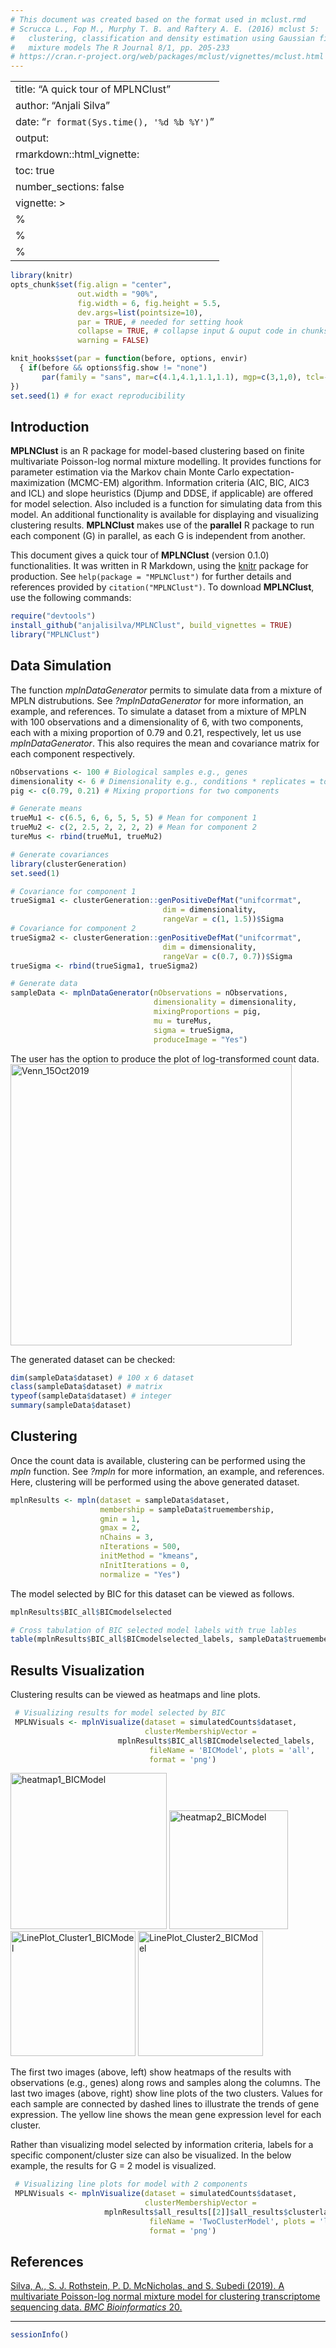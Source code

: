 ```yaml
---
# This document was created based on the format used in mclust.rmd 
# Scrucca L., Fop M., Murphy T. B. and Raftery A. E. (2016) mclust 5:
#   clustering, classification and density estimation using Gaussian finite
#   mixture models The R Journal 8/1, pp. 205-233
# https://cran.r-project.org/web/packages/mclust/vignettes/mclust.html
--- 
```


---
title: "A quick tour of MPLNClust"
author: "Anjali Silva"
date: "`r format(Sys.time(), '%d %b %Y')`"
output: 
  rmarkdown::html_vignette:
    toc: true
    number_sections: false
vignette: >
  %\VignetteIndexEntry{A quick tour of MPLNClust}
  %\VignetteEngine{knitr::rmarkdown}
  %\VignetteEncoding{UTF-8}
---

```r
library(knitr)
opts_chunk$set(fig.align = "center", 
               out.width = "90%",
               fig.width = 6, fig.height = 5.5,
               dev.args=list(pointsize=10),
               par = TRUE, # needed for setting hook 
               collapse = TRUE, # collapse input & ouput code in chunks
               warning = FALSE)

knit_hooks$set(par = function(before, options, envir)
  { if(before && options$fig.show != "none") 
       par(family = "sans", mar=c(4.1,4.1,1.1,1.1), mgp=c(3,1,0), tcl=-0.5)
})
set.seed(1) # for exact reproducibility
```
       
## Introduction

**MPLNClust** is an R package for model-based clustering based on finite multivariate Poisson-log normal mixture modelling. It provides functions for parameter estimation via the Markov chain Monte Carlo expectation-maximization (MCMC-EM) algorithm. Information criteria (AIC, BIC, AIC3 and ICL) and slope heuristics (Djump and DDSE, if applicable) are offered for model selection. Also included is a function for simulating data from this model. An additional functionality is available for displaying and visualizing clustering results. **MPLNClust** makes use of the **parallel** R package to run each component (G) in parallel, as each G is independent from another. 

This document gives a quick tour of **MPLNClust** (version 0.1.0) functionalities. It was written in R Markdown, using the [knitr](https://cran.r-project.org/package=knitr) package for production. 
See `help(package = "MPLNClust")` for further details and references provided by `citation("MPLNClust")`. To download **MPLNClust**, use the following commands:

``` r
require("devtools")
install_github("anjalisilva/MPLNClust", build_vignettes = TRUE)
library("MPLNClust")
```


## Data Simulation

The function *mplnDataGenerator* permits to simulate data from a mixture of MPLN distrubutions. See *?mplnDataGenerator* for more information, an example, and references. To simulate a dataset from a mixture of MPLN with 100 observations and a dimensionality of 6, with two components, each with a mixing proportion of 0.79 and 0.21, respectively, let us use *mplnDataGenerator*. This also requires the mean and covariance matrix for each component respectively. 

``` r
nObservations <- 100 # Biological samples e.g., genes
dimensionality <- 6 # Dimensionality e.g., conditions * replicates = total samples 
pig <- c(0.79, 0.21) # Mixing proportions for two components

# Generate means
trueMu1 <- c(6.5, 6, 6, 5, 5, 5) # Mean for component 1  
trueMu2 <- c(2, 2.5, 2, 2, 2, 2) # Mean for component 2
tureMus <- rbind(trueMu1, trueMu2)

# Generate covariances
library(clusterGeneration)
set.seed(1)

# Covariance for component 1  
trueSigma1 <- clusterGeneration::genPositiveDefMat("unifcorrmat", 
                                  dim = dimensionality, 
                                  rangeVar = c(1, 1.5))$Sigma
# Covariance for component 2                                  
trueSigma2 <- clusterGeneration::genPositiveDefMat("unifcorrmat", 
                                  dim = dimensionality, 
                                  rangeVar = c(0.7, 0.7))$Sigma
trueSigma <- rbind(trueSigma1, trueSigma2)

# Generate data 
sampleData <- mplnDataGenerator(nObservations = nObservations,
                                dimensionality = dimensionality,
                                mixingProportions = pig,
                                mu = tureMus,
                                sigma = trueSigma,
                                produceImage = "Yes")

```
The user has the option to produce the plot of log-transformed count data. <img src="PairsPlot.png" alt="Venn_15Oct2019" width="450"/>

The generated dataset can be checked:
``` r
dim(sampleData$dataset) # 100 x 6 dataset
class(sampleData$dataset) # matrix
typeof(sampleData$dataset) # integer
summary(sampleData$dataset)
```


## Clustering

Once the count data is available, clustering can be performed using the *mpln* function. See *?mpln* for more information, an example, and references. Here, clustering will be performed using the above generated dataset. 

``` r
mplnResults <- mpln(dataset = sampleData$dataset,
                    membership = sampleData$truemembership,
                    gmin = 1,
                    gmax = 2,
                    nChains = 3,
                    nIterations = 500,
                    initMethod = "kmeans",
                    nInitIterations = 0,
                    normalize = "Yes")
```

The model selected by BIC for this dataset can be viewed as follows.

``` r
mplnResults$BIC_all$BICmodelselected

# Cross tabulation of BIC selected model labels with true lables
table(mplnResults$BIC_all$BICmodelselected_labels, sampleData$truemembership)
```


## Results Visualization

Clustering results can be viewed as heatmaps and line plots.

``` r
 # Visualizing results for model selected by BIC
 MPLNVisuals <- mplnVisualize(dataset = simulatedCounts$dataset,
                              clusterMembershipVector =
                        mplnResults$BIC_all$BICmodelselected_labels,
                               fileName = 'BICModel', plots = 'all',
                               format = 'png')
```

<img src="heatmap1_BICModel.png" alt="heatmap1_BICModel" width="250"/>
<img src="heatmap2_BICModel.png" alt="heatmap2_BICModel" width="190"/>
<img src="LinePlot_Cluster1_BICModel.png" alt="LinePlot_Cluster1_BICModel" width="200"/>
<img src="LinePlot_Cluster2_BICModel.png" alt="LinePlot_Cluster2_BICModel" width="200"/>

The first two images (above, left) show heatmaps of the results with observations (e.g., genes) along rows and samples along the columns. The last two images (above, right) show line plots of the two clusters. Values for each sample are connected by dashed lines to illustrate the trends of gene expression. The yellow line shows the mean gene expression level for each cluster. 

Rather than visualizing model selected by information criteria, labels for a specific component/cluster size can also be visualized. In the below example, the results for G = 2 model is visualized. 

``` r
 # Visualizing line plots for model with 2 components
 MPLNVisuals <- mplnVisualize(dataset = simulatedCounts$dataset,
                              clusterMembershipVector =
                     mplnResults$all_results[[2]]$all_results$clusterlabels,
                               fileName = 'TwoClusterModel', plots = 'line',
                               format = 'png')
```
\vspace{2in}

## References

[Silva, A., S. J. Rothstein, P. D. McNicholas, and S. Subedi (2019). A multivariate Poisson-log normal mixture model for clustering transcriptome sequencing data. *BMC Bioinformatics* 20. ](https://bmcbioinformatics.biomedcentral.com/articles/10.1186/s12859-019-2916-0)


----

```r
sessionInfo()
```
